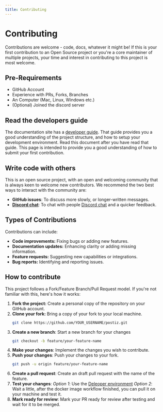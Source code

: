 ---
title: Contributing
---


# Contributing

Contributions are welcome - code, docs, whatever it might be! 
If this is your first contribution to an Open Source project or you're a core maintainer of multiple projects, your time and interest in contributing to this project is most welcome.

## Pre-Requirements

- GitHub Account
- Experience with PRs, Forks, Branches
- An Computer (Mac, Linux, Windows etc.)
- (Optional) Joined the discord server

## Read the developers guide

The documentation site has a [developer guide](https://docs.postiz.com/developer-guide).
That guide provides you a good understanding of the project structure, and how to setup your development environment. Read this document after you have read that guide. 
This page is intended to provide you a good understanding of how to submit your first contribution.

## Write code with others

This is an open source project, with an open and welcoming community that is always keen to welcome new contributors. 
We recommend the two best ways to interact with the community are:

- **GitHub issues**: To discuss more slowly, or longer-written messages.
- **[Discord chat](https://discord.postiz.com)**: To chat with people [Discord chat](https://discord.postiz.com/) and a quicker feedback.

## Types of Contributions

Contributions can include:
- **Code improvements:** Fixing bugs or adding new features.
- **Documentation updates:** Enhancing clarity or adding missing information.
- **Feature requests:** Suggesting new capabilities or integrations.
- **Bug reports:** Identifying and reporting issues.

## How to contribute

This project follows a Fork/Feature Branch/Pull Request model. If you're not familiar with this, here's how it works:

1. **Fork the project:** Create a personal copy of the repository on your GitHub account.
2. **Clone your fork:** Bring a copy of your fork to your local machine.
   ```bash
   git clone https://github.com/YOUR_USERNAME/postiz.git
   ```
3. **Create a new branch**: Start a new branch for your changes
   ```bash
   git checkout -b feature/your-feature-name
   ```
6. **Make your changes**: Implement the changes you wish to contribute.
7. **Push your changes**: Push your changes to your fork.
   ```bash
   git push -u origin feature/your-feature-name
   ```
9. **Create a pull request**: Create an draft pull request with the name of the feature.
10. **Test your changes**:
*Option 1*: Use the [Deleoper environment](https://docs.postiz.com/installation/development)
*Option 2*: Wait a little, after the docker image workflow finished, you can pull it on your machine and test it.
11. **Mark ready for review**: Mark your PR ready for review after testing and wait for it to be merged.